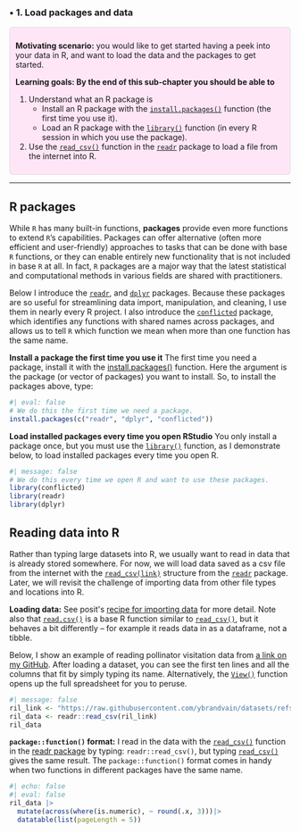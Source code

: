 ### • 1. Load packages and data {.unnumbered #loading_packages_and_data}


::: {.motivation style="background-color: #ffe6f7; padding: 10px; border: 1px solid #ddd; border-radius: 5px;"}


**Motivating scenario:**  you would like to get started having a peek into your data in R, and want to load the data and the packages to get started.        

**Learning goals: By the end of this sub-chapter you should be able to**  

1. Understand what an R package is 
   - Install an  R package with the [`install.packages()`](https://stat.ethz.ch/R-manual/R-devel/library/utils/html/install.packages.html) function (the first time you use it).   
   - Load an R package with the [`library()`](https://stat.ethz.ch/R-manual/R-devel/library/base/html/library.html) function (in every R session in which you use the package).   
2. Use the [`read_csv()`](https://readr.tidyverse.org/reference/read_delim.html) function in the [`readr`](https://readr.tidyverse.org/) package to load a file from the internet into R.  

:::     

---  

## R packages


While `R` has many built-in functions, **packages** provide even more functions to extend `R`'s capabilities. Packages can offer alternative (often more efficient and user-friendly) approaches to tasks that can be done with base `R` functions, or they can enable entirely new functionality that is not included in base `R` at all. In fact, `R` packages are a major way that the latest statistical and computational methods in various fields are shared with practitioners. 

Below I introduce the [`readr`](https://readr.tidyverse.org/index.html),  and  [`dplyr`](https://dplyr.tidyverse.org/index.html) packages. Because these packages are so useful for streamlining data import, manipulation, and cleaning, I use them in nearly every R project.  I also introduce the [`conflicted`](https://conflicted.r-lib.org/) package, which identifies any functions with shared names across packages, and allows us to tell `R` which function we mean when more than one function has the same name. 


**Install a package the first time you use it** The first time you need a package, install it with the [install.packages()](https://stat.ethz.ch/R-manual/R-devel/library/utils/html/install.packages.html) function. Here the argument is the package (or vector of packages) you want to install. So, to install the packages above, type:

```r
#| eval: false
# We do this the first time we need a package.
install.packages(c("readr", "dplyr", "conflicted"))
```

**Load installed packages every time you open RStudio**  You only install a package once, but you must use the [`library()`](https://stat.ethz.ch/R-manual/R-devel/library/base/html/library.html) function, as I demonstrate below, to load installed packages every time you open R. 

```r
#| message: false
# We do this every time we open R and want to use these packages.
library(conflicted)
library(readr)
library(dplyr)
```



## Reading data into R

Rather than typing large datasets into R, we usually want to read in data that is already stored somewhere. For now, we will load data saved as a csv file from the internet with the [`read_csv(link)`](https://readr.tidyverse.org/reference/read_delim.html) structure from the [`readr`](https://readr.tidyverse.org/) package. Later, we will revisit the challenge of importing data from other file types and locations into R.  

:::{.aside}
**Loading data:** See posit\'s [recipe for importing data](https://posit.cloud/learn/recipes/basics/ImportA1) for more detail. Note also that [`read.csv()`](https://stat.ethz.ch/R-manual/R-devel/library/utils/html/read.table.html) is a base R function similar to [`read_csv()`](https://readr.tidyverse.org/reference/read_delim.html), but it behaves a bit differently -- for example it reads data in as a dataframe, not a tibble.   
:::
  

Below, I show an example of reading pollinator visitation data from  [a link on my GitHub](https://raw.githubusercontent.com/ybrandvain/datasets/refs/heads/master/pollinator_visits.csv). After loading a dataset, you can see the first ten lines and all the columns that fit by simply typing its name. Alternatively, the [`View()`](https://stat.ethz.ch/R-manual/R-devel/library/utils/html/View.html) function opens up the full spreadsheet for you to peruse.


```r
#| message: false
ril_link <- "https://raw.githubusercontent.com/ybrandvain/datasets/refs/heads/master/clarkia_rils.csv"
ril_data <- readr::read_csv(ril_link)
ril_data
```

:::aside
**`package::function()` format:** I read in the data with the [`read_csv()`]() function in the [readr package](https://readr.tidyverse.org/) by typing: `readr::read_csv()`, but typing [`read_csv()`](https://readr.tidyverse.org/reference/read_delim.html) gives the same result. The  `package::function()` format comes in handy when two functions in different packages have the same name.
:::




```r
#| echo: false
#| eval: false
ril_data |>
  mutate(across(where(is.numeric), ~ round(.x, 3)))|>
  datatable(list(pageLength = 5))
```


